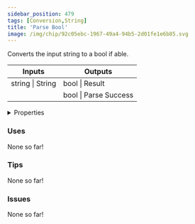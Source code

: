 ```yaml
---
sidebar_position: 479
tags: [Conversion,String]
title: 'Parse Bool'
image: /img/chip/92c05ebc-1967-49a4-94b5-2d01fe1e6b85.svg
---
```


Converts the input string to a bool if able.



<IChip uuid="92c05ebc-1967-49a4-94b5-2d01fe1e6b85"/>

<table><thead><tr><th>Inputs</th><th>Outputs</th></tr></thead><tbody><tr><td>string | String</td><td>bool | Result</td></tr><tr><td /><td>bool | Parse Success</td></tr></tbody></table>

<details>
  <summary>Properties</summary>
  <div>
    <div>
    <table>
      <tbody>
        <tr>
          <td>Is beta required?</td>
          <td>No</td>
        </tr>
        <tr>
          <td>Is chip a trolling risk?</td>
          <td>No</td>
        </tr>
        <tr>
          <td>Is chip a role assignment risk?</td>
          <td>No</td>
        </tr>
        <tr>
          <td>Chip UUID</td>
          <td>92c05ebc-1967-49a4-94b5-2d01fe1e6b85</td>
        </tr>
        <tr>
          <td>Room availability</td>
          <td>Available everywhere</td>
        </tr>
      </tbody>
    </table>
    </div>
  </div>
</details>

### Uses

None so far!

### Tips

None so far!

### Issues

None so far!